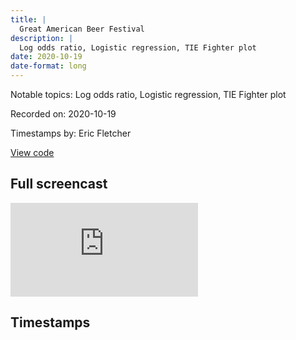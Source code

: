 ```yaml
---
title: |
  Great American Beer Festival
description: |
  Log odds ratio, Logistic regression, TIE Fighter plot
date: 2020-10-19
date-format: long
---
```


Notable topics: Log odds ratio, Logistic regression, TIE Fighter plot

Recorded on: 2020-10-19

Timestamps by: Eric Fletcher

[View code](https://github.com/dgrtwo/data-screencasts/blob/master/2020_10_20_beer_awards.Rmd)

## Full screencast

<iframe class="video" src="https://www.youtube.com/embed/BV_afpCDQ70" title="YouTube video player" frameborder="0" allow="accelerometer; autoplay; clipboard-write; encrypted-media; gyroscope; picture-in-picture" allowfullscreen></iframe>

## Timestamps

<script id="timestamps" type="application-json">[{"timestamp_with_hours":"0:8:20","description":"Use `pivot_wider` with `values_fill = list(value =0))` from the `tidyr` package along with `mutate(value = 1)` to pivot the `medal` variable from `long` to `wide` adding a 1 for the medal type awarded and 0 for the remaining medal types in the row.","functions":"pivot_wider","packages":"tidyr","timestamp_sec":500},{"timestamp_with_hours":"0:11:25","description":"Use `fct_lump` from the `forcats` package to lump together all the beers except for the N most frequent.","functions":"fct_lump","packages":"forcats","timestamp_sec":685},{"timestamp_with_hours":"0:12:25","description":"Use `str_to_upper` from the `stringr` package to convert the case of the `state` variable to uppercase.","functions":"str_to_upper","packages":"stringr","timestamp_sec":745},{"timestamp_with_hours":"0:12:25","description":"Use `fct_relevel` from the the `forcats` package in order to reorder the `medal` factor levels.","functions":"fct_relevel","packages":"forcats","timestamp_sec":745},{"timestamp_with_hours":"0:13:25","description":"Use `fct_reorder` from the `forcats` package to sort `beer_name` factor levels by sorting along `n`.","functions":"fct_reorder","packages":"forcats","timestamp_sec":805},{"timestamp_with_hours":"0:14:30","description":"Use `glue` from the `glue` package to concatenate `beer_name` and `brewery` on the y-axis.","functions":"glue","packages":"glue","timestamp_sec":870},{"timestamp_with_hours":"0:15:00","description":"Use `ties.mthod = \"first\" ` within `fct_lump` to show only the first `brewery` when a tie exists between them.","functions":"fct_lump","packages":"forcats","timestamp_sec":900},{"timestamp_with_hours":"0:19:25","description":"Use `setdiff` from the `dplyr` package and the `state.abb` built in vector from the `datasets` package  to check which states are missing from the dataset.","functions":"state.abb | setdiff","packages":"datasets","timestamp_sec":1165},{"timestamp_with_hours":"0:21:25","description":"Use `summarize` from the `dplyr` package to calculate the `number of medals` with `n_medals = n()`, `number of beers` with `n_distinct`, `number of gold medals` with `sum()`, and `weighted medal totals` using `sum(as.integer()` because `medal` is an ordered factor, so 1 for each bronze, 2 for each silver, and 3 for each gold.","functions":"summarize","packages":"dplyr","timestamp_sec":1285},{"timestamp_with_hours":"0:26:05","description":"Import `Craft Beers Dataset` from `Kaggle` using `read_csv` from the `readr` package.","functions":"read_csv","packages":"readr","timestamp_sec":1565},{"timestamp_with_hours":"0:28:00","description":"Use `inner_join` from the `dplyr` package to join together the 2 datasets from `kaggle`.","functions":"inner_join","packages":"dplyr","timestamp_sec":1680},{"timestamp_with_hours":"0:29:40","description":"Use `semi_join` from the `dplyr` package to join together to see if the beer names match with the `kaggle` dataset.  Ends up at a dead end with not enough matches between the datasets.","functions":"semi_join","packages":"dplyr","timestamp_sec":1780},{"timestamp_with_hours":"0:33:05","description":"Use `bind_log_odds` from the `tidylo` package to show the representation of each beer category for each state compared to the categories across the other states.","functions":"bind_log_odds","packages":"tidylo","timestamp_sec":1985},{"timestamp_with_hours":"0:33:35","description":"Use `complete` from the `tidyr` package in order to turn missing values into explicit missing values.","functions":"complete","packages":"tidyr","timestamp_sec":2015},{"timestamp_with_hours":"0:35:30","description":"Use `reorder_within` from the `tidytext` package and `scale_y_reordered` from the `tidytext` package in order to reorder the bars within each facet panel.","functions":"reorder_within | scale_y_reordered | facet_wrap","packages":"tidytext","timestamp_sec":2130},{"timestamp_with_hours":"0:36:40","description":"Use `fct_reorder` from the `forcats` package to reorder the `facet panels` in descending order.","functions":"fct_reorder","packages":"forcats","timestamp_sec":2200},{"timestamp_with_hours":"0:39:35","description":"For the previous plot, use `fill = log_odds_weighted > 0` in the `ggplot` `aes` argument to highlight the positive and negative values.","functions":"fill","packages":"ggplot2","timestamp_sec":2375},{"timestamp_with_hours":"0:41:45","description":"Use `add_count` from the `dplyr` package to add a `year_total` variable which shows the total awards for each year. Then use this to calculate the percent change in totals medals per state using `mutate(pct_year = n / year)`","functions":"add_count | mutate","packages":"dplyr","timestamp_sec":2505},{"timestamp_with_hours":"0:44:40","description":"Use `glm` from the `stats` package to create a `logistic regression` model to find out if their is a statistical trend in the probability of award success over time.","functions":"glm | cbind","packages":"stats","timestamp_sec":2680},{"timestamp_with_hours":"0:47:15","description":"Exapnd on the previous model by using the `broom` package to fit multiple `logistic regressions` across multiple states instead of doing it for an individual state at a time.","functions":"group_by | summarize | list | glm|mutate | map","packages":"broom | purrr","timestamp_sec":2835},{"timestamp_with_hours":"0:50:25","description":"Use `conf.int = TRUE` to add `confidence bounds` to the `logistic regression` output then use it to create a `TIE Fighter` plot to show which states become more or less frequent medal winners over time.","functions":"conf.int","timestamp_sec":3025},{"timestamp_with_hours":"0:53:00","description":"Use the `state.name` dataset with `match` from `base r`  to change state abbreviation to the state name.","functions":"state.name | match","packages":"datasets","timestamp_sec":3180},{"timestamp_with_hours":"0:55:00","description":"Summary of screencast.","timestamp_sec":3300}]</script>
